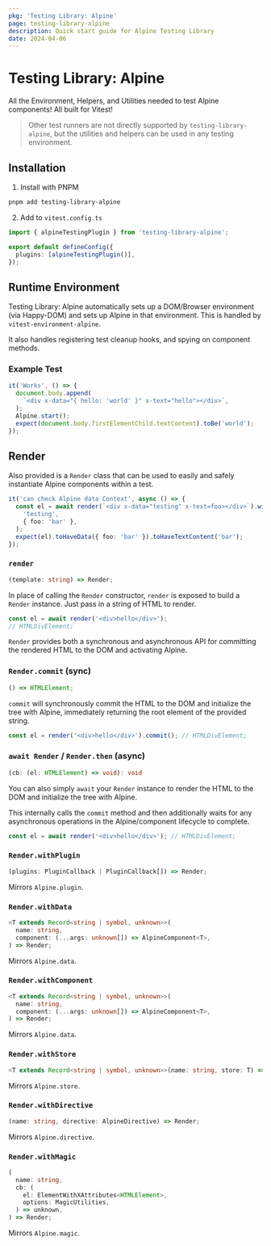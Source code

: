 ```yaml
---
pkg: 'Testing Library: Alpine'
page: testing-library-alpine
description: Quick start guide for Alpine Testing Library
date: 2024-04-06
---
```


# Testing Library: Alpine

All the Environment, Helpers, and Utilities needed to test Alpine components! All built for Vitest!

> Other test runners are not directly supported by `testing-library-alpine`, but the utilities and helpers can be used in any testing environment.

## Installation

1. Install with PNPM

```sh
pnpm add testing-library-alpine
```

2. Add to `vitest.config.ts`

```ts
import { alpineTestingPlugin } from 'testing-library-alpine';

export default defineConfig({
  plugins: [alpineTestingPlugin()],
});
```

## Runtime Environment

Testing Library: Alpine automatically sets up a DOM/Browser environment (via Happy-DOM) and sets up Alpine in that environment. This is handled by `vitest-environment-alpine`.

It also handles registering test cleanup hooks, and spying on component methods.

### Example Test

```ts
it('Works', () => {
  document.body.append(
    `<div x-data="{ hello: 'world' }" x-text="hello"></div>`,
  );
  Alpine.start();
  expect(document.body.firstElementChild.textContent).toBe('world');
});
```

## Render

Also provided is a `Render` class that can be used to easily and safely instantiate Alpine components within a test.

```ts
it('can check Alpine data Context', async () => {
  const el = await render(`<div x-data="testing" x-text=foo></div>`).withData(
    'testing',
    { foo: 'bar' },
  );
  expect(el).toHaveData({ foo: 'bar' }).toHaveTextContent('bar');
});
```

### `render`

```ts
(template: string) => Render;
```

In place of calling the `Render` constructor, `render` is exposed to build a `Render` instance. Just pass in a string of HTML to render.

```ts
const el = await render('<div>hello</div>');
// HTMLDivElement;
```

`Render` provides both a synchronous and asynchronous API for committing the rendered HTML to the DOM and activating Alpine.

### `Render.commit` (sync)

```ts
() => HTMLElement;
```

`commit` will synchronously commit the HTML to the DOM and initialize the tree with Alpine, immediately returning the root element of the provided string.

```ts
const el = render('<div>hello</div>').commit(); // HTMLDivElement;
```

### `await Render` / `Render.then` (async)

```ts
(cb: (el: HTMLElement) => void): void
```

You can also simply `await` your `Render` instance to render the HTML to the DOM and initialize the tree with Alpine.

This internally calls the `commit` method and then additionally waits for any asynchronous operations in the Alpine/component lifecycle to complete.

```ts
const el = await render('<div>hello</div>'); // HTMLDivElement;
```

### `Render.withPlugin`

```ts
(plugins: PluginCallback | PluginCallback[]) => Render;
```

Mirrors `Alpine.plugin`.

### `Render.withData`

```ts
<T extends Record<string | symbol, unknown>>(
  name: string,
  component: (...args: unknown[]) => AlpineComponent<T>,
) => Render;
```

Mirrors `Alpine.data`.

### `Render.withComponent`

```ts
<T extends Record<string | symbol, unknown>>(
  name: string,
  component: (...args: unknown[]) => AlpineComponent<T>,
) => Render;
```

Mirrors `Alpine.data`.

### `Render.withStore`

```ts
<T extends Record<string | symbol, unknown>>(name: string, store: T) => Render;
```

Mirrors `Alpine.store`.

### `Render.withDirective`

```ts
(name: string, directive: AlpineDirective) => Render;
```

Mirrors `Alpine.directive`.

### `Render.withMagic`

```ts
(
  name: string,
  cb: (
    el: ElementWithXAttributes<HTMLElement>,
    options: MagicUtilities,
  ) => unknown,
) => Render;
```

Mirrors `Alpine.magic`.
